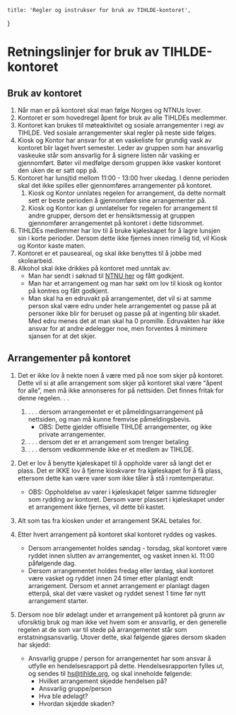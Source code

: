     title: 'Regler og instrukser for bruk av TIHLDE-kontoret',
}

# Retningslinjer for bruk av TIHLDE-kontoret

## Bruk av kontoret
1. Når man er på kontoret skal man følge Norges og NTNUs lover.
2. Kontoret er som hovedregel åpent for bruk av alle TIHLDEs medlemmer.
3. Kontoret kan brukes til møteaktivitet og sosiale arrangementer i regi av TIHLDE. Ved
sosiale arrangementer skal regler på neste side følges.
4. Kiosk og Kontor har ansvar for at en vaskeliste for grundig vask av kontoret blir laget
hvert semester. Leder av gruppen som har ansvarlig vaskeuke står som ansvarlig for å
signere listen når vasking er gjennomført. Bøter vil medfølge dersom gruppen ikke
vasker kontoret den uken de er satt opp på.
5. Kontoret har lunsjtid mellom 11:00 - 13:00 hver ukedag. I denne perioden skal det ikke
spilles eller gjennomføres arrangementer på kontoret. 
    1. Kiosk og Kontor unnlates regelen for arrangement, da dette normalt sett er
beste perioden å gjennomføre sine arrangementer på.
    2. Kiosk og Kontor kan gi unnlatelser for regelen for arrangement til andre
grupper, dersom det er hensiktsmessig at gruppen gjennomfører
arrangementet på kontoret i dette tidsrommet.
6. TIHLDEs medlemmer har lov til å bruke kjøleskapet for å lagre lunsjen sin i korte
perioder. Dersom dette ikke fjernes innen rimelig tid, vil Kiosk og Kontor kaste maten.
7. Kontoret er et pauseareal, og skal ikke benyttes til å jobbe med skolearbeid.
8. Alkohol skal ikke drikkes på kontoret med unntak av:
    - Man har sendt i søknad til [NTNU her](https://hjelp.ntnu.no/tas/public/login/saml) og fått 
   godkjent.
    - Man har et arrangement og man har søkt om lov til kiosk og kontor på kontres og fått godkjent.
    - Man skal ha en edruvakt på arrangementet, det vil si at samme person skal være edru under 
   hele arrangementet og passe på at personer ikke blir for beruset og passe på at ingenting 
   blir skadet. Med edru menes det at man skal ha 0 promille. Edruvakten har ikke ansvar for at 
   andre ødelegger noe, men forventes å minimere sjansen for at det skjer.

## Arrangementer på kontoret
1. Det er ikke lov å nekte noen å være med på noe som skjer på kontoret. Dette vil si at alle
arrangement som skjer på kontoret skal være “åpent for alle”, men må ikke annonseres
for på nettsiden. Det finnes fritak for denne regelen. . .
    1. . . . dersom arrangementet er et påmeldingsarrangement på nettsiden, og man må kunne 
fremvise påmeldingsbevis.
        - OBS: Dette gjelder offisielle TIHLDE arrangementer, og ikke private arrangementer.
    2. . . . dersom det er et arrangement som trenger betaling
    3. . . . dersom vedkommende ikke er et medlem av TIHLDE.

2. Det er lov å benytte kjøleskapet til å oppholde varer så langt det er plass. Det er IKKE lov
å fjerne kioskvarer fra kjøleskapet for å få plass, ettersom dette kan være varer som ikke
tåler å stå i romtemperatur.
    - OBS: Oppholdelse av varer i kjøleskapet følger samme tidsregler som
rydding av kontoret. Dersom varer plassert i kjøleskapet under et
arrangement ikke fjernes, vil dette bli kastet.
3. Alt som tas fra kiosken under et arrangement SKAL betales for.
4. Etter hvert arrangement på kontoret skal kontoret ryddes og vaskes.
    - Dersom arrangementet holdes søndag - torsdag, skal kontoret være ryddet
innen slutten av arrangementet, og vasket innen kl. 11:00 påfølgende dag.
    - Dersom arrangementet holdes fredag eller lørdag, skal kontoret være vasket
og ryddet innen 24 timer etter planlagt endt arrangement. Dersom et annet
arrangement er planlagt dagen etterpå, skal det være vasket og ryddet
senest 1 time før nytt arrangement starter.
5. Dersom noe blir ødelagt under et arrangement på kontoret på grunn av uforsiktig bruk og
man ikke vet hvem som er ansvarlig, er den generelle regelen at de som var til stede på
arrangementet står som erstatningsansvarlig. Utover dette, skal følgende gjøres dersom
skaden har skjedd:
    - Ansvarlig gruppe / person for arrangementet har som ansvar å utfylle en
hendelsesrapport på dette. Hendelsesrapporten fylles ut, og sendes til
hs@tihlde.org, og skal inneholde følgende:
        - Hvilket arrangement skjedde hendelsen på?
        - Ansvarlig gruppe/person
        - Hva ble ødelagt?
        - Hvordan skjedde skaden?
